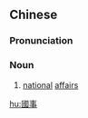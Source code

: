 ==Chinese==
{{zh-forms|s=国事}}

===Pronunciation===
{{zh-pron
|m=guóshì
|c=gwok3 si6
|mn=kok-sū
|cat=n
}}

===Noun===
{{zh-noun}}

# [[national]] [[affairs]]

[[hu:國事]]